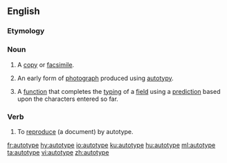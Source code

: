 ==English==

===Etymology===
{{prefix|auto|type|lang=en}}

===Noun===
{{wikipedia}}
{{en-noun|~}}

# {{context|dated|countable|lang=en}} A [[copy]] or [[facsimile]].
# {{context|dated|countable|lang=en}} An early form of [[photograph]] produced using [[autotypy]].
# {{context|uncountable|computing|lang=en}} A [[function]] that completes the [[typing]] of a [[field]] using a [[prediction]] based upon the characters entered so far.

===Verb===
{{en-verb|autotyp}}

# {{cx|dated|transitive|lang=en}} To [[reproduce]] (a document) by autotype.

[[fr:autotype]]
[[hy:autotype]]
[[io:autotype]]
[[ku:autotype]]
[[hu:autotype]]
[[ml:autotype]]
[[ta:autotype]]
[[vi:autotype]]
[[zh:autotype]]